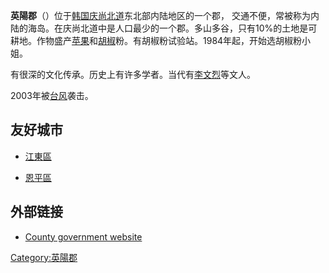 {{Infobox Settlement
| name                    = 英阳
| native_name             = 영양
| native_name_lang        = Korean
| settlement_type         = [[郡|郡]]
| translit_lang1          = Korean 
| translit_lang1_type1    = Hangul
| translit_lang1_info1    = 영양군
| translit_lang1_type2    = Hanja
| translit_lang1_info2    = 英陽郡
| translit_lang1_type3    = {{nowrap|Revised Romanization}}
| translit_lang1_info3    = Yeongyang-gun
| translit_lang1_type4    = {{nowrap|McCune-Reischauer}}
| translit_lang1_info4    = Yŏngyang-gun
| image_skyline           = 
| imagesize               = 280px
| image_caption           = 
| image_map               = Map Yeongyang-gun.png
| mapsize                 = 280px
| subdivision_type        = Country
| subdivision_name        = {{flag|South Korea}}
| subdivision_type1       = [[地区|地区]]
| subdivision_name1       = [[岭南地方|岭南地方]]
| population_blank1_title = 方言
| population_blank1       = [[庆尚道方言|庆尚道方言]]
| area_total_km2          = 815.11
| population_as_of        = 
| population_total        = 21385
| population_density_km2  = 26.2
| parts_type              = [[韩国行政区划|韩国行政区划]]
| parts                   = 1 ''eup'', 5 ''myeon''
| image_blank_emblem      = 
| blank_emblem_type       = Emblem of Yeongyang
}}
'''英陽郡'''（{{kor|諺=영양군|漢=英陽郡|羅=Yeongyang gun|f=y}}）位于[[韩国|韩国]][[庆尚北道|庆尚北道]]东北部内陆地区的一个郡，
交通不便，常被称为内陆的海岛。在庆尚北道中是人口最少的一个郡。多山多谷，只有10%的土地是可耕地。作物盛产[[苹果|苹果]]和[[胡椒|胡椒]]粉。有胡椒粉试验站。1984年起，开始选胡椒粉小姐。 

有很深的文化传承。历史上有许多学者。当代有[[李文烈|李文烈]]等文人。

2003年被[[台风|台风]]袭击。

== 友好城市 ==
* {{KOR}}[[江東區_(首爾)|江東區]]  
* {{KOR}}[[恩平區|恩平區]]  

==外部链接==
*[https://web.archive.org/web/20041211175340/http://eng.yyg.go.kr/ County government website]

{{庆尚北道行政区划}}

{{coord|37|27|N|127|29|E|display=title|region:KR_type:city_source:GNS-enwiki}}

{{DEFAULTSORT:Yeongyang-gun}}
[[Category:英陽郡|Category:英陽郡]]